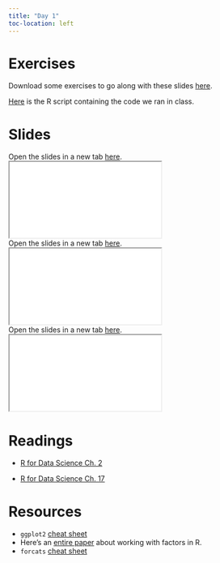 ```yaml
---
title: "Day 1"
toc-location: left
---
```


# Exercises

Download some exercises to go along with these slides [here](exercises/exercises_day_1.R).

[Here](exercises/exercises_day_1_inclass.R) is the R script containing the code we ran in class.

# Slides

Open the slides in a new tab [here](slides/intro-course.html).
<div>
```{=html}
<iframe class="slide-deck" src="slides/intro-course.html" target="_blank"></iframe>
```

</div>


Open the slides in a new tab [here](slides/intro-ggplot.html).
<div>

```{=html}
<iframe class="slide-deck" src="slides/intro-ggplot.html" target="_blank"></iframe>
```

</div>

Open the slides in a new tab [here](slides/factor-variables.html).
<div>

```{=html}
<iframe class="slide-deck" src="slides/factor-variables.html" target="_blank"></iframe>
```

</div>

# Readings

- [R for Data Science Ch. 2](https://r4ds.hadley.nz/data-visualize.html)

- [R for Data Science Ch. 17](https://r4ds.hadley.nz/factors.html)

# Resources

- `ggplot2` [cheat sheet](https://posit.co/wp-content/uploads/2022/10/data-visualization-1.pdf)
- Here’s an [entire paper ](https://peerj.com/preprints/3163/) about working with factors in R.
- `forcats` [cheat sheet](https://posit.co/wp-content/uploads/2022/10/factors-1.pdf)